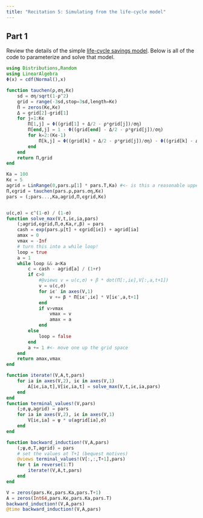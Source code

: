 ```yaml
---
title: "Recitation 5: Simulating from the life-cycle model"
---
```


## Part 1

Review the details of the simple [life-cycle savings model](/models/savings.ipynb). Below is all of the code to parameterize and solve that model.

```julia
using Distributions,Random
using LinearAlgebra
Φ(x) = cdf(Normal(),x)

function tauchen(ρ,ση,Kϵ)
    sd = ση/sqrt(1-ρ^2)
    grid = range(-3sd,stop=3sd,length=Kϵ)
    Π = zeros(Kϵ,Kϵ)
    Δ = grid[2]-grid[1]
    for j=1:Kϵ
        Π[1,j] = Φ((grid[1] + Δ/2 - ρ*grid[j])/ση)
        Π[end,j] = 1 - Φ((grid[end] - Δ/2 - ρ*grid[j])/ση)
        for k=2:(Kϵ-1)
            Π[k,j] = Φ((grid[k] + Δ/2 - ρ*grid[j])/ση) - Φ((grid[k] - Δ/2 - ρ*grid[j])/ση)
        end
    end
    return Π,grid
end

Ka = 100
Kϵ = 5
agrid = LinRange(0,pars.μ[1] * pars.T,Ka) #<- is this a reasonable upper bound? We'll find out!
Π,ϵgrid = tauchen(pars.ρ,pars.ση,Kϵ)
pars = (;pars...,Ka,agrid,Π,ϵgrid,Kϵ)


u(c,σ) = c^(1-σ) / (1-σ)
function solve_max(V,t,iϵ,ia,pars)
    (;agrid,ϵgrid,Π,σ,Ka,r,β) = pars
    cash = exp(pars.μ[t] + ϵgrid[iϵ]) + agrid[ia]
    amax = 0
    vmax = -Inf
    # turn this into a while loop!
    loop = true
    a = 1
    while loop && a<Ka
        c = cash - agrid[a] / (1+r)
        if c>0
            #@views v = u(c,σ) + β * dot(Π[:,iϵ],V[:,a,t+1])
            v = u(c,σ)
            for iϵ′ in axes(V,1)
                v += β * Π[iϵ′,iϵ] * V[iϵ′,a,t+1]
            end
            if v>vmax
                vmax = v
                amax = a
            end
        else
            loop = false
        end
        a += 1 #<- move one up the grid space
    end
    return amax,vmax
end

function iterate!(V,A,t,pars)
    for ia in axes(V,2), iϵ in axes(V,1)
        A[iϵ,ia,t],V[iϵ,ia,t] = solve_max(V,t,iϵ,ia,pars)
    end
end
function terminal_values!(V,pars)
    (;σ,ψ,agrid) = pars
    for ia in axes(V,2), iϵ in axes(V,1)
        V[iϵ,ia] = ψ * u(agrid[ia],σ)
    end
end

function backward_induction!(V,A,pars)
    (;ψ,σ,T,agrid) = pars
    # set the values at T+1 (bequest motives)
    @views terminal_values!(V[:,:,T+1],pars)
    for t in reverse(1:T)
        iterate!(V,A,t,pars)
    end
end

V = zeros(pars.Kϵ,pars.Ka,pars.T+1)
A = zeros(Int64,pars.Kϵ,pars.Ka,pars.T)
backward_induction!(V,A,pars)
@time backward_induction!(V,A,pars)



```
